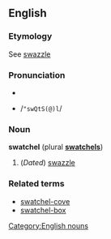 ==English==
===Etymology===
See [[swazzle]]

===Pronunciation===
*{{IPA|/ˈswɒʧ(ə)l/}}
*{{SAMPA}} /<tt>"swQtS(@)l</tt>/

===Noun===
'''swatchel''' (plural '''[[swatchels]]''')
# (''Dated'') [[swazzle]]

===Related terms===
* [[swatchel-cove]]
* [[swatchel-box]]

[[Category:English nouns]]